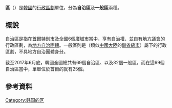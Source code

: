 {{Unreferenced|time=2019-07-12T04:31:12+00:00}}
{{Infobox Korean name
|title=區
|othername1=自治區
|othername2=一般區
|img=
|caption=
|hangul={{linktext|구}}
|hanja={{linktext|區}}
|rr=gu
|mr=ku
|hangul1={{linktext|자치구}}
|hanja1={{linktext|自治區}}
|rr1=jachigu
|mr1=chach’iku
|hangul2={{linktext|일반구}}
|hanja2={{linktext|一般區}}
|rr2=ilbangu
|mr2=ilpanku
}}

'''區'''（{{lang-ko|구}}）是[[韓國|韓國]]的[[行政區劃|行政區劃]]單位，分為'''自治區'''及'''一般區'''兩種。

== 概說 ==
自治區是指在[[首爾|首爾特別市]]及全國6個[[廣域市_(韓國)|廣域市]]當中，享有自治權、並自有[[地方議會|地方議會]]的行政區劃，為[[地方自治團體|地方自治團體]]。一般區則是{{link-ko|特定市|특정시}}（類似[[中國大陸|中國大陸]]的[[副省級市|副省級市]]）屬下的行政區劃，不具地方自治團體身分。

截至2017年6月底，韓國全國總共有69個自治區、以及32個一般區。而在這69個自治區當中，單單位於首爾的就有25個。

== 參考資料 ==
{{reflist}}

{{韓國小作品}}
{{行政区划小作品}}

[[Category:韩国的区|Category:韩国的区]]
